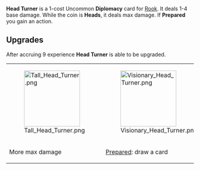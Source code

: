 {{Card
|character = Rook
|rarity = Uncommon
|decktype = Negotiation
|cardtype = Diplomacy
|upgradeable = Yes
|expreq = 9
|upgrade1 = Tall Head Turner
|upgrade2 = Visionary Head Turner}}
{{Quote|Wait what was that?}}
'''Head Turner''' is a 1-cost Uncommon '''Diplomacy''' card for [[Rook]]. It deals 1-4 base damage. While the coin is '''Heads''', it deals max damage. If '''Prepared''' you gain an action.

==Upgrades==
After accruing 9 experience '''Head Turner''' is able to be upgraded.
{| class="wikitable" style="text-align:center"
|-
|[[File:Tall Head Turner.png|150px]]
|[[File:Visionary Head Turner.png|150px]]
|-
!More max damage
![[Prepared]]: draw a card
|}